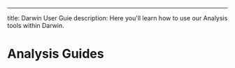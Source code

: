 ---
title: Darwin User Guie
description: Here you'll learn how to use our Analysis tools within Darwin.

# Analysis Guides

<Cards>
  <Card
    title="Genetic Variant Detection"
    icon="fa-solid fa-key"
    href="/api-reference"
  />
  <Card
    title="Expression Contract Profiling"
    icon="fa-solid fa-stream"
    href="https://www.nextflow.io"
  />
  <Card
    title="Sequence Alignment"
    icon="fa-solid fa-network-wired"
    href="https://snakemake.readthedocs.io/en/stable/"
  />
  <Card
    title="Biochemical Pathway Exploration"
    icon="fa-solid fa-toolbox"
    href="https://docs.python.org/3/"
  />
</Cards>
